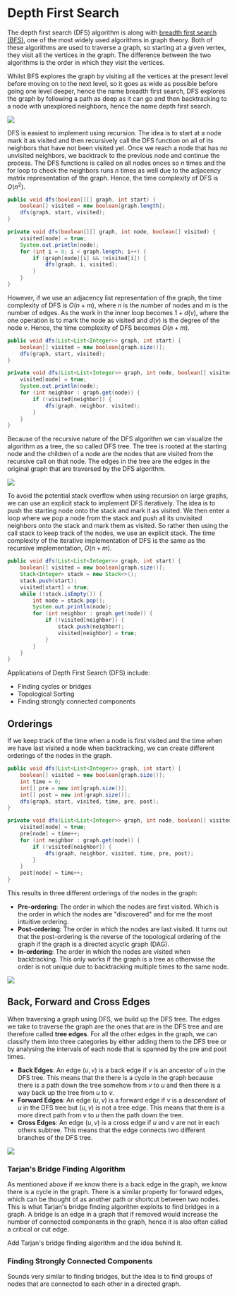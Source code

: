 
# Depth First Search

The depth first search (DFS) algorithm is along with [breadth first search (BFS)](/digitalGarden/cs/algorithmsDataStructures/graphsNetworks/bfs),
one of the most widely used algorithms in graph theory. Both of these algorithms are used to traverse a graph, so starting at a given vertex, 
they visit all the vertices in the graph. The difference between the two algorithms is the order in which they visit the vertices.

Whilst BFS explores the graph by visiting all the vertices at the present level before moving on to the next level, so it goes as wide as possible 
before going one level deeper, hence the name breadth first search, DFS explores the graph by following a path as deep as it can go and then 
backtracking to a node with unexplored neighbors, hence the name depth first search.

<Image 
    src="/cs/graphsDFSandBFS.gif"
    caption="Comparison of graph traversal using DFS and BFS."
/>

DFS is easiest to implement using recursion. The idea is to start at a node mark it as visited and then recursively call the DFS function on all 
of its neighbors that have not been visited yet. Once we reach a node that has no unvisited neighbors, we backtrack to the previous node and 
continue the process. The DFS functions is called on all nodes onces so $n$ times and the for loop to check the neighbors runs $n$ times as well 
due to the adjacency matrix representation of the graph. Hence, the time complexity of DFS is $O(n^2)$.

```java	
public void dfs(boolean[][] graph, int start) {
    boolean[] visited = new boolean[graph.length];
    dfs(graph, start, visited);
}

private void dfs(boolean[][] graph, int node, boolean[] visited) {
    visited[node] = true;
    System.out.println(node);
    for (int i = 0; i < graph.length; i++) {
        if (graph[node][i] && !visited[i]) {
            dfs(graph, i, visited);
        }
    }
}
```

However, if we use an adjacency list representation of the graph, the time complexity of DFS is $O(n+m)$, where $n$ is the number of nodes and $m$ 
is the number of edges. As the work in the inner loop becomes $1 + d(v)$, where the one operation is to mark the node as visited and $d(v)$ is 
the degree of the node $v$. Hence, the time complexity of DFS becomes $O(n+m)$.

```java
public void dfs(List<List<Integer>> graph, int start) {
    boolean[] visited = new boolean[graph.size()];
    dfs(graph, start, visited);
}

private void dfs(List<List<Integer>> graph, int node, boolean[] visited) {
    visited[node] = true;
    System.out.println(node);
    for (int neighbor : graph.get(node)) {
        if (!visited[neighbor]) {
            dfs(graph, neighbor, visited);
        }
    }
}
```

Because of the recursive nature of the DFS algorithm we can visualize the algorithm as a tree, the so called DFS tree. The tree is rooted at the 
starting node and the children of a node are the nodes that are visited from the recursive call on that node. The edges in the tree are the edges 
in the original graph that are traversed by the DFS algorithm. 

<Image 
    src="/cs/graphsDFSTree.png"
    caption="The DFS tree of a graph."
    width={500}
/>

To avoid the potential stack overflow when using recursion on large graphs, we can use an explicit stack to implement DFS iteratively. The idea is 
to push the starting node onto the stack and mark it as visited. We then enter a loop where we pop a node from the stack and push all its unvisited 
neighbors onto the stack and mark them as visited. So rather then using the call stack to keep track of the nodes, we use an explicit stack. The 
time complexity of the iterative implementation of DFS is the same as the recursive implementation, $O(n+m)$.

```java
public void dfs(List<List<Integer>> graph, int start) {
    boolean[] visited = new boolean[graph.size()];
    Stack<Integer> stack = new Stack<>();
    stack.push(start);
    visited[start] = true;
    while (!stack.isEmpty()) {
        int node = stack.pop();
        System.out.println(node);
        for (int neighbor : graph.get(node)) {
            if (!visited[neighbor]) {
                stack.push(neighbor);
                visited[neighbor] = true;
            }
        }
    }
}
```

Applications of Depth First Search (DFS) include:
- Finding cycles or bridges
- Topological Sorting
- Finding strongly connected components

## Orderings

If we keep track of the time when a node is first visited and the time when we have last visited a node when backtracking, we can create different 
orderings of the nodes in the graph. 

```java
public void dfs(List<List<Integer>> graph, int start) {
    boolean[] visited = new boolean[graph.size()];
    int time = 0;
    int[] pre = new int[graph.size()];
    int[] post = new int[graph.size()];
    dfs(graph, start, visited, time, pre, post);
}

private void dfs(List<List<Integer>> graph, int node, boolean[] visited, int time, int[] pre, int[] post) {
    visited[node] = true;
    pre[node] = time++;
    for (int neighbor : graph.get(node)) {
        if (!visited[neighbor]) {
            dfs(graph, neighbor, visited, time, pre, post);
        }
    }
    post[node] = time++;
}
```

This results in three different orderings of the nodes in the graph:
- **Pre-ordering**: The order in which the nodes are first visited. Which is the order in which the nodes are "discovered" and for me the most 
  intuitive ordering.
- **Post-ordering**: The order in which the nodes are last visited. It turns out that the post-ordering is the reverse of the topological ordering 
  of the graph if the graph is a directed acyclic graph (DAG).
- **In-ordering**: The order in which the nodes are visited when backtracking. This only works if the graph is a tree as otherwise the order 
  is not unique due to backtracking multiple times to the same node. 

<Image 
    src="/cs/graphsDFSOderings.png"
    caption="The different orderings of the nodes in the graph."
/>

## Back, Forward and Cross Edges

When traversing a graph using DFS, we build up the DFS tree. The edges we take to traverse the graph are the ones that are in the DFS tree 
and are therefore called **tree edges**. For all the other edges in the graph, we can classify them into three categories by either 
adding them to the DFS tree or by analysing the intervals of each node that is spanned by the pre and post times.

- **Back Edges**: An edge $(u, v)$ is a back edge if $v$ is an ancestor of $u$ in the DFS tree. This means that the there is a cycle in the 
graph because there is a path down the tree somehow from $v$ to $u$ and then there is a way back up the tree from $u$ to $v$.
- **Forward Edges**: An edge $(u, v)$ is a forward edge if $v$ is a descendant of $u$ in the DFS tree but $(u, v)$ is not a tree edge. This 
means that there is a more direct path from $v$ to $u$ then the path down the tree.
- **Cross Edges**: An edge $(u, v)$ is a cross edge if $u$ and $v$ are not in each others subtree. This means that the edge connects two 
different branches of the DFS tree.

<Image 
    src="/cs/graphsDFSEdgeTypes.png"
    caption="The different types of edges in a graph and how to classify them."
/>

### Tarjan's Bridge Finding Algorithm

As mentioned above if we know there is a back edge in the graph, we know there is a cycle in the graph. There is a similar property for 
forward edges, which can be thought of as another path or shortcut between two nodes. This is what Tarjan's bridge finding algorithm 
exploits to find bridges in a graph. A bridge is an edge in a graph that if removed would increase the number of connected components in the 
graph, hence it is also often called a critical or cut edge.

<Callout type="todo">
    Add Tarjan's bridge finding algorithm and the idea behind it.
</Callout>

### Finding Strongly Connected Components

Sounds very similar to finding bridges, but the idea is to find groups of nodes that are connected to each other in a directed graph.
